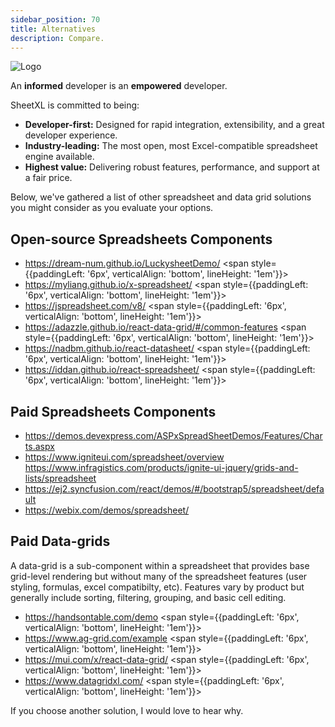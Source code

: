 ```yaml
---
sidebar_position: 70
title: Alternatives
description: Compare.
---
```



<div style={{ float: 'right', margin: '10px 0 20px 20px', maxWidth: 120 }}>
  <SvgInto
    alt="into illustration"
    style={{
      width: '100%',
      height: 'auto',
      borderRadius: 12,
      padding: '8px',
      boxShadow: '0 4px 16px rgba(0,0,0,0.1)'
    }}
  />
</div>

![Logo](/img/logo-color-text-135.png)

An **informed** developer is an **empowered** developer.

<div style={{ clear: 'both' }}></div>

SheetXL is committed to being:

- **Developer-first:** Designed for rapid integration, extensibility, and a great developer experience.
- **Industry-leading:** The most open, most Excel-compatible spreadsheet engine available.
- **Highest value:** Delivering robust features, performance, and support at a fair price.

Below, we've gathered a list of other spreadsheet and data grid solutions you might consider as you evaluate your
options.

## Open-source Spreadsheets Components
- https://dream-num.github.io/LuckysheetDemo/ <span style={{paddingLeft: '6px', verticalAlign: 'bottom', lineHeight: '1em'}}><GitHubButton href="https://github.com/dream-num/Luckysheet" data-size="small" data-show-count="true"/></span>
- https://myliang.github.io/x-spreadsheet/ <span style={{paddingLeft: '6px', verticalAlign: 'bottom', lineHeight: '1em'}}><GitHubButton href="https://github.com/myliang/x-spreadsheet" data-size="small" data-show-count="true"/></span>
- https://jspreadsheet.com/v8/ <span style={{paddingLeft: '6px', verticalAlign: 'bottom', lineHeight: '1em'}}><GitHubButton href="https://github.com/jspreadsheet/ce" data-size="small" data-show-count="true"/></span>
- https://adazzle.github.io/react-data-grid/#/common-features <span style={{paddingLeft: '6px', verticalAlign: 'bottom', lineHeight: '1em'}}><GitHubButton href="https://github.com/adazzle/react-data-grid" data-size="small" data-show-count="true"/></span>
- https://nadbm.github.io/react-datasheet/ <span style={{paddingLeft: '6px', verticalAlign: 'bottom', lineHeight: '1em'}}><GitHubButton href="https://github.com/nadbm/react-datasheet" data-size="small" data-show-count="true"/></span>
- https://iddan.github.io/react-spreadsheet/ <span style={{paddingLeft: '6px', verticalAlign: 'bottom', lineHeight: '1em'}}><GitHubButton href="https://github.com/iddan/react-spreadsheet" data-size="small" data-show-count="true"/></span>

## Paid Spreadsheets Components
- https://demos.devexpress.com/ASPxSpreadSheetDemos/Features/Charts.aspx
- https://www.igniteui.com/spreadsheet/overview https://www.infragistics.com/products/ignite-ui-jquery/grids-and-lists/spreadsheet
- https://ej2.syncfusion.com/react/demos/#/bootstrap5/spreadsheet/default
- https://webix.com/demos/spreadsheet/

## Paid Data-grids
A data-grid is a sub-component within a spreadsheet that provides base grid-level rendering but without many of the spreadsheet features (user styling, formulas, excel compatibilty, etc). Features vary by product but generally include sorting, filtering, grouping, and basic cell editing.
- https://handsontable.com/demo <span style={{paddingLeft: '6px', verticalAlign: 'bottom', lineHeight: '1em'}}><GitHubButton href="https://github.com/handsontable/handsontable" data-size="small" data-show-count="true"/></span>
- https://www.ag-grid.com/example <span style={{paddingLeft: '6px', verticalAlign: 'bottom', lineHeight: '1em'}}><GitHubButton href="https://github.com/ag-grid/ag-grid" data-size="small" data-show-count="true"/></span>
- https://mui.com/x/react-data-grid/ <span style={{paddingLeft: '6px', verticalAlign: 'bottom', lineHeight: '1em'}}><GitHubButton href="https://github.com/mui/mui-x" data-size="small" data-show-count="true"/></span>
- https://www.datagridxl.com/ <span style={{paddingLeft: '6px', verticalAlign: 'bottom', lineHeight: '1em'}}><GitHubButton href="https://github.com/DataGridXL/DataGridXL2" data-size="small" data-show-count="true"/></span>

If you choose another solution, I would love to hear why.
